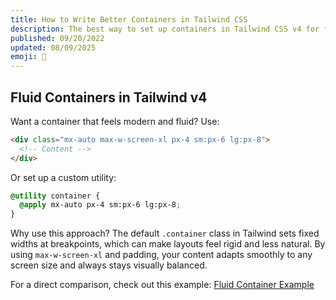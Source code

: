 ```yaml
---
title: How to Write Better Containers in Tailwind CSS
description: The best way to set up containers in Tailwind CSS v4 for fluid layouts.
published: 09/20/2022
updated: 08/09/2025
emoji: 🫙
---
```


<Ad />

## Fluid Containers in Tailwind v4

Want a container that feels modern and fluid? Use:

```html
<div class="mx-auto max-w-screen-xl px-4 sm:px-6 lg:px-8">
  <!-- Content -->
</div>
```

Or set up a custom utility:

```css
@utility container {
  @apply mx-auto px-4 sm:px-6 lg:px-8;
}
```

Why use this approach? The default `.container` class in Tailwind sets fixed widths at breakpoints, which can make layouts feel rigid and less natural. By using `max-w-screen-xl` and padding, your content adapts smoothly to any screen size and always stays visually balanced.

For a direct comparison, check out this example:
[Fluid Container Example](https://play.tailwindcss.com/ITkFLQN9to?layout=preview&size=1920x720)
